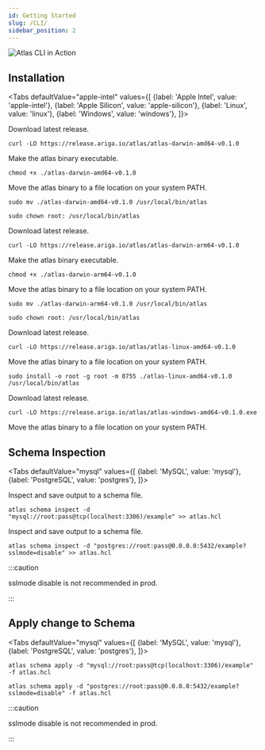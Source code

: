 ```yaml
---
id: Getting Started
slug: /CLI/
sidebar_position: 2
---
```




![Atlas CLI in Action](https://release.ariga.io/images/assets/atlas-intro.gif)

## Installation

<Tabs
defaultValue="apple-intel"
values={[
{label: 'Apple Intel', value: 'apple-intel'},
{label: 'Apple Silicon', value: 'apple-silicon'},
{label: 'Linux', value: 'linux'},
{label: 'Windows', value: 'windows'},
]}>
<TabItem value="apple-intel">

Download latest release.
```shell
curl -LO https://release.ariga.io/atlas/atlas-darwin-amd64-v0.1.0
```

Make the atlas binary executable.
```shell
chmod +x ./atlas-darwin-amd64-v0.1.0
```

Move the atlas binary to a file location on your system PATH.
```shell
sudo mv ./atlas-darwin-amd64-v0.1.0 /usr/local/bin/atlas
```
```shell
sudo chown root: /usr/local/bin/atlas
```

</TabItem>
<TabItem value="apple-silicon">

Download latest release.
```shell
curl -LO https://release.ariga.io/atlas/atlas-darwin-arm64-v0.1.0
```

Make the atlas binary executable.
```shell
chmod +x ./atlas-darwin-arm64-v0.1.0
```

Move the atlas binary to a file location on your system PATH.
```shell
sudo mv ./atlas-darwin-arm64-v0.1.0 /usr/local/bin/atlas
```
```shell
sudo chown root: /usr/local/bin/atlas
```

</TabItem>
<TabItem value="linux">

Download latest release.
```shell
curl -LO https://release.ariga.io/atlas/atlas-linux-amd64-v0.1.0
```

Move the atlas binary to a file location on your system PATH.
```shell
sudo install -o root -g root -m 0755 ./atlas-linux-amd64-v0.1.0 /usr/local/bin/atlas
```

</TabItem>
<TabItem value="windows">

Download latest release.
```shell
curl -LO https://release.ariga.io/atlas/atlas-windows-amd64-v0.1.0.exe
```
Move the atlas binary to a file location on your system PATH.


</TabItem>
</Tabs>

## Schema Inspection

<Tabs
defaultValue="mysql"
values={[
{label: 'MySQL', value: 'mysql'},
{label: 'PostgreSQL', value: 'postgres'},
]}>
<TabItem value="mysql">

Inspect and save output to a schema file.
```shell
atlas schema inspect -d "mysql://root:pass@tcp(localhost:3306)/example" >> atlas.hcl
```

</TabItem>
<TabItem value="postgres">

Inspect and save output to a schema file.
```shell
atlas schema inspect -d "postgres://root:pass@0.0.0.0:5432/example?sslmode=disable" >> atlas.hcl
```

:::caution

sslmode disable is not recommended in prod.

:::

</TabItem>
</Tabs>

## Apply change to Schema

<Tabs
defaultValue="mysql"
values={[
{label: 'MySQL', value: 'mysql'},
{label: 'PostgreSQL', value: 'postgres'},
]}>
<TabItem value="mysql">

```shell
atlas schema apply -d "mysql://root:pass@tcp(localhost:3306)/example" -f atlas.hcl
```

</TabItem>
<TabItem value="postgres">

```shell
atlas schema apply -d "postgres://root:pass@0.0.0.0:5432/example?sslmode=disable" -f atlas.hcl
```

:::caution

sslmode disable is not recommended in prod.

:::

</TabItem>
</Tabs>
